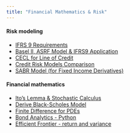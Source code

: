 ```yaml
---
title: "Financial Mathematics & Risk"
---
```


#### Risk modeling

 
* [IFRS 9 Requirements](IFRS9.html) 
* [Basel II, ASRF Model & IFRS9 Application](ASRF.html)  
* [CECL for Line of Credit](CECL_LOC.html) 
* [Credit Risk Models Comparison](CreditRiskModels.html)  
* [SABR Model (for Fixed Income Derivatives)](SABR.html) 

#### Financial mathematics

* [Ito's Lemma & Stochastic Calculus](ItoLemma.html) 
* [Derive Black-Scholes Model](BSM.html)  
* [Finite Difference for PDEs](FiniteDifferencesPDE.html) 
* [Bond Analytics - Python](BondAnalytics.html) 
* [Efficient Frontier - return and variance](EfficientFrontier.html)    

